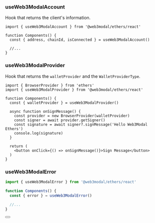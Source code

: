 

### useWeb3ModalAccount

Hook that returns the client's information.

```tsx
import { useWeb3ModalAccount } from '@web3modal/ethers/react'

function Components() {
  const { address, chainId, isConnected } = useWeb3ModalAccount()
  
  //...
}
```

### useWeb3ModalProvider

Hook that returns the `walletProvider` and the `WalletProviderType`.

```tsx
import { BrowserProvider } from 'ethers'
import { useWeb3ModalProvider } from '@web3modal/ethers/react'

function Components() {
  const { walletProvider } = useWeb3ModalProvider()

  async function onSignMessage() {
    const provider = new BrowserProvider(walletProvider)
    const signer = await provider.getSigner()
    const signature = await signer?.signMessage('Hello Web3Modal Ethers')
    console.log(signature)
  }
  
  return (
    <button onClick={() => onSignMessage()}>Sign Message</button>
  )
}
```

### useWeb3ModalError

```ts
import { useWeb3ModalError } from '@web3modal/ethers/react'

function Components() {
  const { error } = useWeb3ModalError()
  
  //...
}
```

<Button name="Learn More About Ethers" url="https://docs.ethers.org/v6/getting-started/#starting-blockchain" />